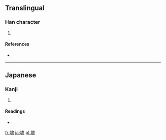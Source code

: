 ==Translingual==

===Han character===
{{Han char|rn=32|rad=土|as=14|sn=17|four=|canj=土中一廿 (GLMT)}}

# {{defn|Han|sort=土14}}

====References====
* {{Han ref|kx=0241.211|hdz=10497.111|uh=58D7|ud=22743}}

----

==Japanese==

===Kanji===
{{ja-kanji|grade=|rs=土14}}

# {{defn|lang=ja|sort=土14}}

====Readings====
* {{ja-readings|on=|kun=[[まま]] (mama)}}

[[fr:壗]]
[[ja:壗]]
[[pl:壗]]